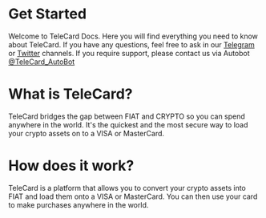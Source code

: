 # Get Started
 
Welcome to TeleCard Docs.
Here you will find everything you need to know about TeleCard. If you have any questions, feel free to ask in our [Telegram](https://t.me/TeleCardPortal) or [Twitter](https://x.com/TeleCardX) channels.
If you require support, please contact us via Autobot [@TeleCard_AutoBot](https://t.me/TeleCard_AutoBot)

# What is TeleCard?

TeleCard bridges the gap between FIAT and CRYPTO so you can spend anywhere in the world. It's the quickest and the most secure way to load your crypto assets on to a VISA or MasterCard.

# How does it work?

TeleCard is a platform that allows you to convert your crypto assets into FIAT and load them onto a VISA or MasterCard. You can then use your card to make purchases anywhere in the world.
